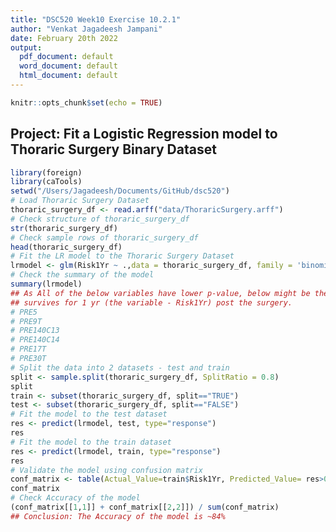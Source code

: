 ```yaml
---
title: "DSC520 Week10 Exercise 10.2.1"
author: "Venkat Jagadeesh Jampani"
date: February 20th 2022
output:
  pdf_document: default
  word_document: default
  html_document: default
---
```


```r
knitr::opts_chunk$set(echo = TRUE)
```

## Project: Fit a Logistic Regression model to Thoraric Surgery Binary Dataset

```r
library(foreign)
library(caTools)
setwd("/Users/Jagadeesh/Documents/GitHub/dsc520")
# Load Thoraric Surgery Dataset 
thoraric_surgery_df <- read.arff("data/ThoraricSurgery.arff")
# Check structure of thoraric_surgery_df
str(thoraric_surgery_df)
# Check sample rows of thoraric_surgery_df
head(thoraric_surgery_df)
# Fit the LR model to the Thoraric Surgery Dataset
lrmodel <- glm(Risk1Yr ~ .,data = thoraric_surgery_df, family = 'binomial')
# Check the summary of the model
summary(lrmodel)
## As All of the below variables have lower p-value, below might be the good indicators whether a patient
## survives for 1 yr (the variable - Risk1Yr) post the surgery.
# PRE5
# PRE9T
# PRE140C13
# PRE140C14
# PRE17T
# PRE30T
# Split the data into 2 datasets - test and train
split <- sample.split(thoraric_surgery_df, SplitRatio = 0.8)
split
train <- subset(thoraric_surgery_df, split=="TRUE")
test <- subset(thoraric_surgery_df, split=="FALSE")
# Fit the model to the test dataset
res <- predict(lrmodel, test, type="response")
res
# Fit the model to the train dataset
res <- predict(lrmodel, train, type="response")
res
# Validate the model using confusion matrix
conf_matrix <- table(Actual_Value=train$Risk1Yr, Predicted_Value= res>0.5)
conf_matrix
# Check Accuracy of the model
(conf_matrix[[1,1]] + conf_matrix[[2,2]]) / sum(conf_matrix)
## Conclusion: The Accuracy of the model is ~84%
```